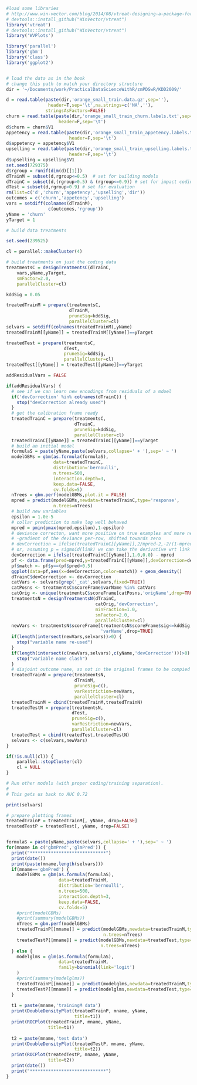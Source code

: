 


```r
#load some libraries
# http://www.win-vector.com/blog/2014/08/vtreat-designing-a-package-for-variable-treatment/
# devtools::install_github("WinVector/vtreat")
library('vtreat')
# devtools::install_github("WinVector/vtreat")
library('WVPlots')

library('parallel')
library('gbm')
library('class')
library('ggplot2')


# load the data as in the book
# change this path to match your directory structure
dir = '~/Documents/work/PracticalDataScienceWithR/zmPDSwR/KDD2009/' 

d = read.table(paste(dir,'orange_small_train.data.gz',sep=''),
                header=T,sep='\t',na.strings=c('NA',''), 
               stringsAsFactors=FALSE)
churn = read.table(paste(dir,'orange_small_train_churn.labels.txt',sep=''),
                    header=F,sep='\t')
d$churn = churn$V1
appetency = read.table(paste(dir,'orange_small_train_appetency.labels.txt',sep=''),
                        header=F,sep='\t')
d$appetency = appetency$V1
upselling = read.table(paste(dir,'orange_small_train_upselling.labels.txt',sep=''),
                        header=F,sep='\t')
d$upselling = upselling$V1
set.seed(729375)
d$rgroup = runif(dim(d)[[1]])
dTrainM = subset(d,rgroup<=0.5)  # set for building models
dTrainC = subset(d,(rgroup>0.5) & (rgroup<=0.9)) # set for impact coding
dTest = subset(d,rgroup>0.9) # set for evaluation
rm(list=c('d','churn','appetency','upselling','dir'))
outcomes = c('churn','appetency','upselling')
vars = setdiff(colnames(dTrainM),
                c(outcomes,'rgroup'))
yName = 'churn'
yTarget = 1
```



```r
# build data treatments

set.seed(239525)

cl = parallel::makeCluster(4)

# build treatments on just the coding data
treatmentsC = designTreatmentsC(dTrainC,
    vars,yName,yTarget,
    smFactor=2.0, 
    parallelCluster=cl)

kddSig = 0.05

treatedTrainM = prepare(treatmentsC,
                        dTrainM,
                        pruneSig=kddSig, 
                        parallelCluster=cl)
selvars = setdiff(colnames(treatedTrainM),yName)
treatedTrainM[[yName]] = treatedTrainM[[yName]]==yTarget

treatedTest = prepare(treatmentsC,
                      dTest,
                      pruneSig=kddSig, 
                      parallelCluster=cl)
treatedTest[[yName]] = treatedTest[[yName]]==yTarget

addResidualVars = FALSE

if(addResidualVars) {
  # see if we can learn new encodings from residuals of a mdoel
  if('devCorrection' %in% colnames(dTrainC)) {
    stop("devCorrection already used")
  }
  # get the calibration frame ready
  treatedTrainC = prepare(treatmentsC,
                          dTrainC,
                          pruneSig=kddSig, 
                          parallelCluster=cl)
  treatedTrainC[[yName]] = treatedTrainC[[yName]]==yTarget
  # build an initial model
  formulaS = paste(yName,paste(selvars,collapse=' + '),sep=' ~ ')
  modelGBMs = gbm(as.formula(formulaS),
                  data=treatedTrainC,
                  distribution='bernoulli',
                  n.trees=500,
                  interaction.depth=3,
                  keep.data=FALSE,
                  cv.folds=5)
  nTrees = gbm.perf(modelGBMs,plot.it = FALSE)
  mpred = predict(modelGBMs,newdata=treatedTrainC,type='response',
                  n.trees=nTrees)
  # build new variables 
  epsilon = 1.0e-5
  # collar prediction to make log well behaved
  mpred = pmin(pmax(mpred,epsilon),1-epsilon)
  # deviance correcton, want more positive on true examples and more negative on false
  # -gradient of the deviance per-row, shifted towards zero
  # devCorrection = ifelse(treatedTrainC[[yName]],2/mpred-2,-2/(1-mpred)+2)
  # or, assuming p = sigmoid(link) we can take the derivative wrt link and get (1-p)-(1-y) = y-p
  devCorrection = ifelse(treatedTrainC[[yName]],1.0,0.0) - mpred
  pf <- data.frame(pred=mpred,y=treatedTrainC[[yName]],devCorrection=devCorrection)
  pf$match <- pf$y==(pf$pred>0.5)
  ggplot(data=pf,aes(x=devCorrection,color=match)) + geom_density()
  dTrainC$devCorrection <- devCorrection
  catVars <- selvars[grep('_cat',selvars,fixed=TRUE)]
  catPosns <- treatmentsC$scoreFrame$varName %in% catVars
  catOrig <- unique(treatmentsC$scoreFrame[catPosns,'origName',drop=TRUE])
  treatmentsN = designTreatmentsN(dTrainC,
                                  catOrig,'devCorrection',
                                  minFraction=1.0,
                                  smFactor=2.0, 
                                  parallelCluster=cl)
  newVars <- treatmentsN$scoreFrame[treatmentsN$scoreFrame$sig<=kddSig,
                                    'varName',drop=TRUE]
  if(length(intersect(newVars,selvars))>0) {
    stop("variable name re-used")
  }
  if(length(intersect(c(newVars,selvars),c(yName,'devCorrection')))>0) {
    stop("variable name clash")
  }
  # disjoint outcome name, so not in the original frames to be compied over
  treatedTrainN = prepare(treatmentsN,
                          dTrainM,
                          pruneSig=c(), 
                          varRestriction=newVars,
                          parallelCluster=cl)
  treatedTrainM = cbind(treatedTrainM,treatedTrainN)
  treatedTestN = prepare(treatmentsN,
                         dTest,
                         pruneSig=c(), 
                         varRestriction=newVars,
                         parallelCluster=cl)
  treatedTest = cbind(treatedTest,treatedTestN)
  selvars <- c(selvars,newVars)
}

if(!is.null(cl)) {
    parallel::stopCluster(cl)
    cl = NULL
}
```





```r
# Run other models (with proper coding/training separation).
#
# This gets us back to AUC 0.72

print(selvars)

# prepare plotting frames
treatedTrainP = treatedTrainM[, yName, drop=FALSE]
treatedTestP = treatedTest[, yName, drop=FALSE]


formulaS = paste(yName,paste(selvars,collapse=' + '),sep=' ~ ')
for(mname in c('gbmPred','glmPred')) {
  print("*****************************")
  print(date())
  print(paste(mname,length(selvars)))
  if(mname=='gbmPred') {
    modelGBMs = gbm(as.formula(formulaS),
                    data=treatedTrainM,
                    distribution='bernoulli',
                    n.trees=500,
                    interaction.depth=3,
                    keep.data=FALSE,
                    cv.folds=5)
    #print(modelGBMs)
    #print(summary(modelGBMs))
    nTrees = gbm.perf(modelGBMs)
    treatedTrainP[[mname]] = predict(modelGBMs,newdata=treatedTrainM,type='response',
                                     n.trees=nTrees) 
    treatedTestP[[mname]] = predict(modelGBMs,newdata=treatedTest,type='response',
                                    n.trees=nTrees)
  } else {
    modelglms = glm(as.formula(formulaS),
                    data=treatedTrainM,
                    family=binomial(link='logit')
    )
    #print(summary(modelglms))
    treatedTrainP[[mname]] = predict(modelglms,newdata=treatedTrainM,type='response')
    treatedTestP[[mname]] = predict(modelglms,newdata=treatedTest,type='response')
  }
  
  t1 = paste(mname,'trainingM data')
  print(DoubleDensityPlot(treatedTrainP, mname, yName, 
                          title=t1))
  print(ROCPlot(treatedTrainP, mname, yName, 
                title=t1))
  
  t2 = paste(mname,'test data')
  print(DoubleDensityPlot(treatedTestP, mname, yName, 
                          title=t2))
  print(ROCPlot(treatedTestP, mname, yName, 
                title=t2))
  print(date())
  print("*****************************")
}

```
